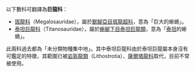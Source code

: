 以下數科可翻譯為'''巨龍科'''：
*[[斑龍科|斑龍科]]（Megalosauridae），屬於[[獸腳亞目|獸腳亞目]][[斑龍超科|斑龍超科]]，意為「巨大的蜥蜴」。
*[[泰坦巨龍科|泰坦巨龍科]]（Titanosauridae），屬於[[蜥腳下目|蜥腳下目]][[泰坦巨龍類|泰坦巨龍類]]，意為「[[泰坦|泰坦]]的蜥蜴」。

此兩科過去都為「未分類物種集中地」。其中泰坦巨龍科由於泰坦巨龍屬本身沒有可鑑定的特徵，其範圍已被[[岩盔龍類|岩盔龍類]]（Lithostrotia）、[[薩爾塔龍科|薩爾塔龍科]]取代，目前不常被使用。

{{disambig|Cat=三字物種消歧義}}